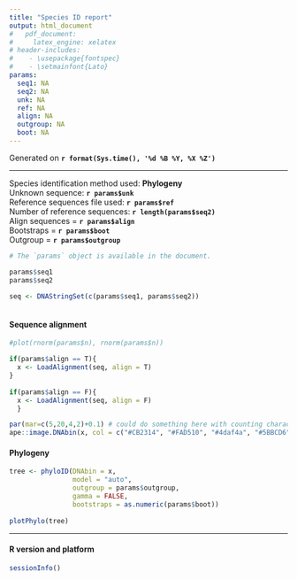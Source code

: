 ```yaml
---
title: "Species ID report"
output: html_document
#   pdf_document:
#     latex_engine: xelatex
# header-includes:
#    - \usepackage{fontspec}
#    - \setmainfont{Lato}
params:
  seq1: NA
  seq2: NA
  unk: NA
  ref: NA
  align: NA
  outgroup: NA
  boot: NA
---
```


Generated on **`r format(Sys.time(), '%d %B %Y, %X %Z')`**  

------

Species identification method used: **Phylogeny**  
Unknown sequence: **`r params$unk`**  
Reference sequences file used: **`r params$ref`**  
Number of reference sequences: **`r length(params$seq2)`**  
Align sequences = **`r params$align`**  
Bootstraps = **`r params$boot`**  
Outgroup = **`r params$outgroup`**  


```r
# The `params` object is available in the document.

params$seq1
params$seq2

seq <- DNAStringSet(c(params$seq1, params$seq2))
      
```

#### Sequence alignment

```r

#plot(rnorm(params$n), rnorm(params$n))

if(params$align == T){
  x <- LoadAlignment(seq, align = T)
}
      
if(params$align == F){
  x <- LoadAlignment(seq, align = F)
  }

par(mar=c(5,20,4,2)+0.1) # could do something here with counting characters in the IDs
ape::image.DNAbin(x, col = c("#CB2314", "#FAD510", "#4daf4a", "#5BBCD6", "grey", "black"))

```

#### Phylogeny

```r

tree <- phyloID(DNAbin = x,
                model = "auto",
                outgroup = params$outgroup,
                gamma = FALSE,
                bootstraps = as.numeric(params$boot))
          
plotPhylo(tree)

```


------

#### R version and platform
```r
sessionInfo()
```
